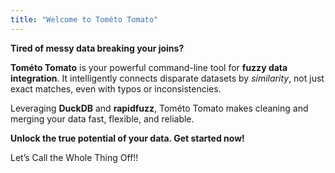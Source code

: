 ```yaml
---
title: "Welcome to Tométo Tomato"
---
```


**Tired of messy data breaking your joins?**

**Tométo Tomato** is your powerful command-line tool for **fuzzy data integration**. It intelligently connects disparate datasets by *similarity*, not just exact matches, even with typos or inconsistencies.

Leveraging **DuckDB** and **rapidfuzz**, Tométo Tomato makes cleaning and merging your data fast, flexible, and reliable.

**Unlock the true potential of your data. Get started now!**


Let's Call the Whole Thing Off!!
